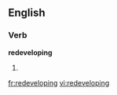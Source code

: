 
==English==

===Verb===
'''redeveloping'''

# {{present participle of|[[redevelop]]}}

[[fr:redeveloping]]
[[vi:redeveloping]]